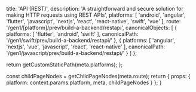 
  title: 'API (REST)',
  description: 'A straightforward and secure solution for making HTTP requests using REST APIs',
  platforms: [
    'android',
    'angular',
    'flutter',
    'javascript',
    'nextjs',
    'react',
    'react-native',
    'swift',
    'vue'
  ],
  route: '/gen1/[platform]/prev/build-a-backend/restapi',
  canonicalObjects: [
    {
      platforms: [
        'flutter',
        'android',
        'swift'
      ],
      canonicalPath: '/gen1/swift/prev/build-a-backend/restapi/'
    },
    {
      platforms: [
        'angular',
        'nextjs',
        'vue',
        'javascript',
        'react',
        'react-native'
      ],
      canonicalPath: '/gen1/javascript/prev/build-a-backend/restapi/'
    }
  ]
};

  return getCustomStaticPath(meta.platforms);
};

  const childPageNodes = getChildPageNodes(meta.route);
  return {
    props: {
      platform: context.params.platform,
      meta,
      childPageNodes
    }
  };
}

<Overview childPageNodes={props.childPageNodes} />

